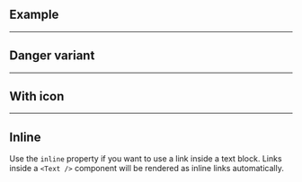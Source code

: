 ## Example

<LiveCodeEditor />

---

## Danger variant

<LiveCodeEditor example="danger" />

---

## With icon

<LiveCodeEditor example="icon" />

---

## Inline

Use the `inline` property if you want to use a link inside a text block. Links
inside a `<Text />` component will be rendered as inline links automatically.

<LiveCodeEditor example="inline" />
<LiveCodeEditor example="inlineText" />
